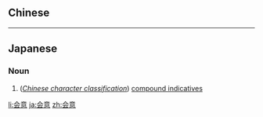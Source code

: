 {{also|會意}}
==Chinese==
{{zh-see|會意}}

----

==Japanese==
{{ja-kanjitab|かい|い|yomi=on}}

===Noun===
{{ja-noun|かい.い|kyu=會意}}

# (''[[w:Chinese character classification|Chinese character classification]]'') [[w:Chinese_character_classification#Compound indicatives (會意)|compound indicatives]]

[[li:会意]]
[[ja:会意]]
[[zh:会意]]